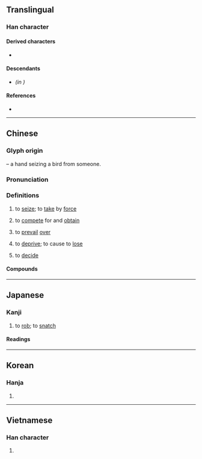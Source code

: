 {{also|夺}}
{{character info}}
==Translingual==

===Han character===
{{Han char|rn=37|rad=大|as=11|sn=14|four=40341|canj=KOGI|ids=⿳大隹寸}}

====Derived characters====
* {{l|mul|[[𡁯]], [[𡚞]]}}

====Descendants====
* {{l|mul|[[夺]]}} ''(in {{w|simplified Chinese}})''

====References====
* {{Han ref|kx=0253.250|dkj=05994|dj=0515.210|hdz=10547.140|uh=596A|ud=22890|bh=B9DC|bd=47580}}

----

==Chinese==
{{zh-forms|s=夺|alt=𡙜,敓,𡜎,𡙸,𠔟}}

===Glyph origin===
{{Han etym}}
{{Han compound|衣|雀|又|t1=clothing|t2=bird|t3=hand|ls=ic}} – a hand seizing a bird from someone.

===Pronunciation===
{{zh-pron
|m=duó
|m-s=
|c=dyut6
|c-t=
|g=
|h=pfs=tho̍t
|j=
|md=duăk/dŏk
|md_note=duăk - literary; dŏk - vernacular 
|mn=toa̍t/toa̍h
|mn_note=toa̍t - literary; toa̍h - vernacular
|mn-t=doh8
|w=
|x=
|mc=y
|oc=y
|ma=y
|cat=v
}}

===Definitions===
{{zh-hanzi}}

# to [[seize]]; to [[take]] by [[force]]
#: {{zh-x|奪取|to seize}}
# to [[compete]] for and [[obtain]]
#: {{zh-x|奪 得 金牌|to carry off a gold medal}}
# to [[prevail]] [[over]]
#: {{zh-x|先聲奪人|to overawe one's opponent first by a show of strength}}
# to [[deprive]]; to cause to [[lose]]
#: {{zh-x|剝奪|to deprive; to strip}}
# {{lb|zh|literary}} to [[decide]]
#: {{zh-x|定奪|to make a decision}}

====Compounds====
{{zh-der|不奪農時|你爭我奪|侵奪|傾奪|先聲奪人|光彩奪目|光輝奪目|削奪|剝奪|劫奪|喧賓奪主|天奪之魄|奪人|奪休|奪冠|奪取|奪名|奪命|奪嫡|奪席談經|奪彩|奪志|奪情|奪手|奪標|奪權|奪氣|奪目|奪眶而出|奪職|奪胎換骨|奪路|奪錦袍|奪門而出|奪魁|奪魂|奪魄|婦奪夫權|定奪|巧偷豪奪|巧取豪奪|巧奪天工|強奪|強詞奪理|志不可奪|惡紫奪朱|截奪|戴憑奪席|打奪|抄奪|掠奪|推奪|換骨奪胎|揣奪|搶奪|搶奪罪|撦鼓奪旗|攘奪|攙奪|攙行奪市|攫奪|斬將奪旗|暴取豪奪|替狗奪食|橫刀奪愛|殺生與奪|氣消膽奪|求名奪利|河川襲奪|漁奪|潛移陰奪|潛移默奪|燦爛奪目|爭分奪秒|爭名奪利|爭奪|爭權奪利|生奪硬搶|生死與奪|生殺予奪|生殺與奪|神分志奪|神搖意奪|篡奪|裁奪|褒貶與奪|褫奪|褫奪公權|襲奪|襲奪河|訛奪|詐取豪奪|豔麗奪目|豪奪|豪奪巧取|起奪|蹊田奪牛|輝煌奪目|迷魂奪魄|酌奪|銷魂奪魄|閉口奪氣|鮮豔奪目|鰲裡奪尊|鳩奪鵲巢|奪格|奪舍}}

{{zh-cat|Elementary}}

----

==Japanese==

===Kanji===
{{ja-kanji|grade=c|rs=大11}}

# to [[rob]]; to [[snatch]]

====Readings====
{{ja-readings
|goon=だつ
|kanon=たつ
|kun=うば-う
}}

----

==Korean==

===Hanja===
{{ko-hanja|hangeul=탈|rv=tal|mr=t'al}}

# {{rfdef|ko|sort=大11}}

----

==Vietnamese==

===Han character===
{{vi-readings|reading=đoạt, sáo, xạo|rs=大11}}

# {{rfdef|vi|sort=大11}}